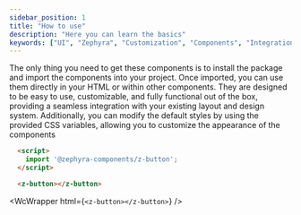 ```yaml
---
sidebar_position: 1
title: "How to use"
description: "Here you can learn the basics"
keywords: ["UI", "Zephyra", "Customization", "Components", "Integrations", "Basics"]
---
```



<DocLayout>
The only thing you need to get these components is to install the package and import the components into your project. Once imported, you can use them directly in your HTML or within other components. They are designed to be easy to use, customizable, and fully functional out of the box, providing a seamless integration with your existing layout and design system. Additionally, you can modify the default styles by using the provided CSS variables, allowing you to customize the appearance of the components

```html title="index.html"
  <script>
    import '@zephyra-components/z-button';
  </script>

  <z-button></z-button>
```


<WcWrapper html={`<z-button></z-button>`} />

</DocLayout>
